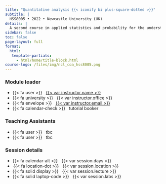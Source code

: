 ```yaml
---
title: "Quantitative analysis {{< iconify bi plus-square-dotted >}}"
subtitle: |
  HSS8005 • 2022 • Newcastle University (UK)
details: |
  A second course in applied statistics and probability for the understanding of society and culture.
sidebar: false
toc: false
page-layout: full
format:
  html:
   template-partials:
     - html/home/title-block.html
course-logo: /files/img/ncl_coa_hss8005.png
---
```


::: {.grid .course-details}

::: {.g-col-4 .g-col-sm-4}

### Module leader

- {{< fa user >}} &nbsp; [{{< var instructor.name >}}]({{< var instructor.url >}})
- {{< fa university >}} &nbsp; {{< var instructor.office >}}
- {{< fa envelope >}} &nbsp; <a href="mailto:{{< var instructor.email >}}">{{< var instructor.email >}}</a>
- {{< fa calendar-check >}} &nbsp; tutorial booker

:::

::: {.g-col-4 .g-col-sm-4}

### Teaching Assistants
- {{< fa user >}} &nbsp; tbc
- {{< fa user >}} &nbsp; tbc

:::

::: {.g-col-4 .g-col-sm-4}

### Session details

- {{< fa calendar-alt >}} &nbsp; {{< var session.days >}}
- &thinsp;{{< fa location-dot >}} &nbsp; {{< var session.location >}}
- {{< fa solid display >}} &nbsp; {{< var session.lecture >}}
- {{< fa solid laptop-code >}} &nbsp; {{< var session.labs >}}
<!-- - {{< fa clock >}} &nbsp; {{< var session.lecture >}} -->
<!-- {{< iconify arcticons canvasstudent >}} &nbsp; [Module Canvas page]({{< var course.canvas >}}) -->

:::

:::
